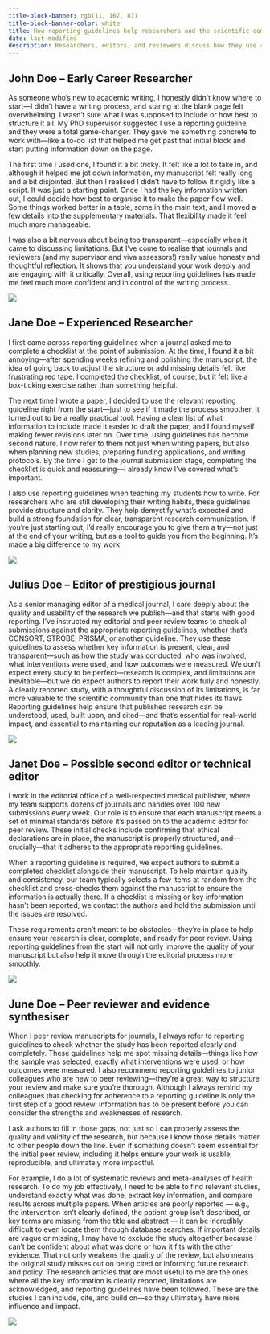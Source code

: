 ```yaml
---
title-block-banner: rgb(11, 167, 87)
title-block-banner-color: white
title: How reporting guidelines help researchers and the scientific community
date: last-modified
description: Researchers, editors, and reviewers discuss how they use reporting guidelines.
---
```


## John Doe – Early Career Researcher

As someone who’s new to academic writing, I honestly didn’t know where to start—I didn’t have a writing process, and staring at the blank page felt overwhelming. I wasn’t sure what I was supposed to include or how best to structure it all. My PhD supervisor suggested I use a reporting guideline, and they were a total game-changer. They gave me something concrete to work with—like a to-do list that helped me get past that initial block and start putting information down on the page.

The first time I used one, I found it a bit tricky. It felt like a lot to take in, and although it helped me jot down information, my manuscript felt really long and a bit disjointed. But then I realised I didn’t have to follow it rigidly like a script. It was just a starting point. Once I had the key information written out, I could decide how best to organise it to make the paper flow well. Some things worked better in a table, some in the main text, and I moved a few details into the supplementary materials. That flexibility made it feel much more manageable.

I was also a bit nervous about being too transparent—especially when it came to discussing limitations. But I’ve come to realise that journals and reviewers (and my supervisor and viva assessors!) really value honesty and thoughtful reflection. It shows that you understand your work deeply and are engaging with it critically. Overall, using reporting guidelines has made me feel much more confident and in control of the writing process.

<!-- * New to academic writing, I didn't really have a writing process and found it hard to start writing an article.
* I found it especially hard to begin, and to tackle the blank page. 
* Reporting Guidelines helped me get started, acting as a todo list to remind me of what information to put down on the page. 
* When I first tried to follow a reporting guideline I found it a bit hard, but once I realised it was just the first step, and that I then could decide where to report information and how to organise it to make my writing flow. I decided to put some information in a supplement, some in a table, and some in the article text. 
* I was nervous about transparency, but came to realise journals valued thoughtful consideration of limitations. -->

![](https://placehold.co/500x500?text=Img+of+Contributor)

## Jane Doe – Experienced Researcher

I first came across reporting guidelines when a journal asked me to complete a checklist at the point of submission. At the time, I found it a bit annoying—after spending weeks refining and polishing the manuscript, the idea of going back to adjust the structure or add missing details felt like frustrating red tape. I completed the checklist, of course, but it felt like a box-ticking exercise rather than something helpful.

The next time I wrote a paper, I decided to use the relevant reporting guideline right from the start—just to see if it made the process smoother. It turned out to be a really practical tool. Having a clear list of what information to include made it easier to draft the paper, and I found myself making fewer revisions later on. Over time, using guidelines has become second nature. I now refer to them not just when writing papers, but also when planning new studies, preparing funding applications, and writing protocols. By the time I get to the journal submission stage, completing the checklist is quick and reassuring—I already know I’ve covered what’s important.

I also use reporting guidelines when teaching my students how to write. For researchers who are still developing their writing habits, these guidelines provide structure and clarity. They help demystify what’s expected and build a strong foundation for clear, transparent research communication. If you’re just starting out, I’d really encourage you to give them a try—not just at the end of your writing, but as a tool to guide you from the beginning. It’s made a big difference to my work

<!-- * I first came across reporting guidelines when asked to complete a reporting checklist by a journal. 
* Initially I found that a bit annoying. It felt like red tape and I didn't want to edit the article I'd just spent ages polishing. 
* But next time I decided to use the guideline earlier in my writing, to help me put a draft together. 
* I've now used the guideline so many times that it has become almost automatic. I refer back to the guideline when I'm planning a new study, writing a funding application, a protocol, when drafting a manuscript. So by the time I submit to a journal, completing the checklist is an easy, reaffirming task. 
* I use reporting guidelines when teaching my students how to write.  -->

![](https://placehold.co/500x500?text=Img+of+Contributor)

## Julius Doe – Editor of prestigious journal

As a senior managing editor of a medical journal, I care deeply about the quality and usability of the research we publish—and that starts with good reporting. I’ve instructed my editorial and peer review teams to check all submissions against the appropriate reporting guidelines, whether that’s CONSORT, STROBE, PRISMA, or another guideline. They use these guidelines to assess whether key information is present, clear, and transparent—such as how the study was conducted, who was involved, what interventions were used, and how outcomes were measured. We don’t expect every study to be perfect—research is complex, and limitations are inevitable—but we do expect authors to report their work fully and honestly. A clearly reported study, with a thoughtful discussion of its limitations, is far more valuable to the scientific community than one that hides its flaws. Reporting guidelines help ensure that published research can be understood, used, built upon, and cited—and that’s essential for real-world impact, and essential to maintaining our reputation as a leading journal.

<!-- * an important decision maker that values good reporting
* have instructed their team to check against reporting guidelines as part of evaluation . Describe how they do this. 
* don't expect perfect study, but do expect perfect reporting, and thoughtful discussion of limitations. -->

![](https://placehold.co/500x500?text=Img+of+Contributor)

## Janet Doe – Possible second editor or technical editor

I work in the editorial office of a well-respected medical publisher, where my team supports dozens of journals and handles over 100 new submissions every week. Our role is to ensure that each manuscript meets a set of minimal standards before it’s passed on to the academic editor for peer review. These initial checks include confirming that ethical declarations are in place, the manuscript is properly structured, and—crucially—that it adheres to the appropriate reporting guidelines.

When a reporting guideline is required, we expect authors to submit a completed checklist alongside their manuscript. To help maintain quality and consistency, our team typically selects a few items at random from the checklist and cross-checks them against the manuscript to ensure the information is actually there. If a checklist is missing or key information hasn’t been reported, we contact the authors and hold the submission until the issues are resolved.

These requirements aren’t meant to be obstacles—they’re in place to help ensure your research is clear, complete, and ready for peer review. Using reporting guidelines from the start will not only improve the quality of your manuscript but also help it move through the editorial process more smoothly.

<!-- 
* I work in the editorial office of a well respected publisher, taking care of scores of medical journals
* My team checks over 100 submissions each week. We make sure they meet our minimal standards so that they can be passed on to the academic editor. 
* These minimal checks include ethical declarations, structure, and adherence to reporting guidelines. 
* We make sure authors include a completed reporting checklist when necessary. We normally choose a few items at random, and cross-check the author's checklist against their manuscript. 
* We require authors to provide missing checklists and information before the manuscript can be processed further.  -->

![](https://placehold.co/500x500?text=Img+of+Contributor)

## June Doe – Peer reviewer and evidence synthesiser

When I peer review manuscripts for journals, I always refer to reporting guidelines to check whether the study has been reported clearly and completely. These guidelines help me spot missing details—things like how the sample was selected, exactly what interventions were used, or how outcomes were measured. I also recommend reporting guidelines to junior colleagues who are new to peer reviewing—they’re a great way to structure your review and make sure you’re thorough. Although I always remind my colleagues that checking for adherence to a reporting guideline is only the first step of a good review. Information has to be present before you can consider the strengths and weaknesses of research.

I ask authors to fill in those gaps, not just so I can properly assess the quality and validity of the research, but because I know those details matter to other people down the line. Even if something doesn’t seem essential for the initial peer review, including it helps ensure your work is usable, reproducible, and ultimately more impactful. 

For example, I do a lot of systematic reviews and meta-analyses of health research. To do my job effectively, I need to be able to find relevant studies, understand exactly what was done, extract key information, and compare results across multiple papers. When articles are poorly reported — e.g., the intervention isn’t clearly defined, the patient group isn’t described, or key terms are missing from the title and abstract — it can be incredibly difficult to even locate them through database searches. If important details are vague or missing, I may have to exclude the study altogether because I can’t be confident about what was done or how it fits with the other evidence. That not only weakens the quality of the review, but also means the original study misses out on being cited or informing future research and policy. The research articles that are most useful to me are the ones where all the key information is clearly reported, limitations are acknowledged, and reporting guidelines have been followed. These are the studies I can include, cite, and build on—so they ultimately have more influence and impact. 

<!-- 
* When peer reviewing, I use reporting guidelines to check for good reporting and asks authors to provide missing info. 
* I do this partly because it allows me to assess quality, but also because I know that the details are going to be important to other research-users further down the line, so it's worth including the info even if it's not strictly necessary for the review. One such use case is evidence synthesis.

* When synthesising evidence, researchers need to be able to find and understand research articles, extract information, and compare studies. 
* finding poorly reported articles is hard. Articles may not be found if the intervention is poorly defined, or the patient group not described. If key words are absent from the title and abstract the article might not be indexed properly by search engines. 
* Poorly reported research articles might be excluded from the review if information is missing or ambiguous. This makes the review poorer quality, and means the research article misses out on being being cited or influencing policy.
* For me, research articles are best when I can easily find all the information I need. I will include and cite an article that is complete, adheres to a reporting guideline, and discusses its limitations. Research articles that adhere to reporting guidelines will, therefore, have more impact.  -->

![](https://placehold.co/500x500?text=Img+of+Contributor)

<!-- #TODO patient voices - How to include patient voices in this. Could be part of someone else's testimony? Or we get quotes from patients? -->